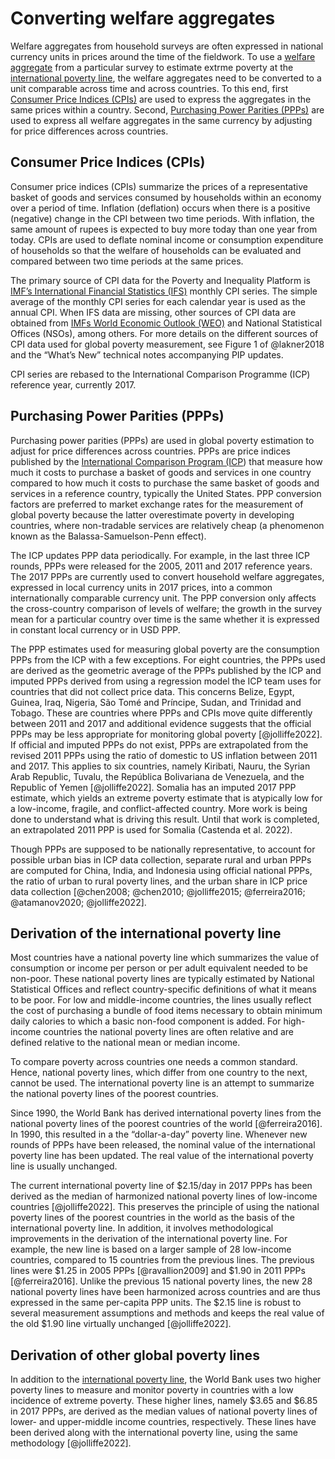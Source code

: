 # Converting welfare aggregates {#convert}

Welfare aggregates from household surveys are often expressed in national currency units in prices around the time of the fieldwork. To use a [welfare aggregate](#welfareaggregate) from a particular survey to estimate extrme poverty at the [international poverty line](#IPL), the welfare aggregates need to be converted to a unit comparable across time and across countries. To this end, first [Consumer Price Indices (CPIs)](#CPIs) are used to express the aggregates in the same prices within a country. Second, [Purchasing Power Parities (PPPs)](#PPPs) are used to express all welfare aggregates in the same currency by adjusting for price differences across countries.

## Consumer Price Indices (CPIs) {#CPIs}

Consumer price indices (CPIs) summarize the prices of a representative basket of goods and services consumed by households within an economy over a period of time. Inflation (deflation) occurs when there is a positive (negative) change in the CPI between two time periods. With inflation, the same amount of rupees is expected to buy more today than one year from today. CPIs are used to deflate nominal income or consumption expenditure of households so that the welfare of households can be evaluated and compared between two time periods at the same prices.

The primary source of CPI data for the Poverty and Inequality Platform is [IMF's International Financial Statistics (IFS)](https://data.imf.org/?sk=4c514d48-b6ba-49ed-8ab9-52b0c1a0179b) monthly CPI series. The simple average of the monthly CPI series for each calendar year is used as the annual CPI. When IFS data are missing, other sources of CPI data are obtained from [IMFs World Economic Outlook (WEO)](https://www.imf.org/en/Publications/SPROLLs/world-economic-outlook-databases#sort=%40imfdate%20descending) and National Statistical Offices (NSOs), among others. For more details on the different sources of CPI data used for global poverty measurement, see Figure 1 of @lakner2018 and the "What's New" technical notes accompanying PIP updates.

CPI series are rebased to the International Comparison Programme (ICP) reference year, currently 2017.

## Purchasing Power Parities (PPPs) {#PPPs}

Purchasing power parities (PPPs) are used in global poverty estimation to adjust for price differences across countries. PPPs are price indices published by the [International Comparison Program (ICP](https://www.worldbank.org/en/programs/icp)) that measure how much it costs to purchase a basket of goods and services in one country compared to how much it costs to purchase the same basket of goods and services in a reference country, typically the United States. PPP conversion factors are preferred to market exchange rates for the measurement of global poverty because the latter overestimate poverty in developing countries, where non-tradable services are relatively cheap (a phenomenon known as the Balassa-Samuelson-Penn effect). 

The ICP updates PPP data periodically. For example, in the last three ICP rounds, PPPs were released for the 2005, 2011 and 2017 reference years. The 2017 PPPs are currently used to convert household welfare aggregates, expressed in local currency units in 2017 prices, into a common internationally comparable currency unit. The PPP conversion only affects the cross-country comparison of levels of welfare; the growth in the survey mean for a particular country over time is the same whether it is expressed in constant local currency or in USD PPP.

The PPP estimates used for measuring global poverty are the consumption PPPs from the ICP with a few exceptions. For eight countries, the PPPs used are derived as the geometric average of the PPPs published by the ICP and imputed PPPs derived from using a regression model the ICP team uses for countries that did not collect price data. This concerns Belize, Egypt, Guinea, Iraq, Nigeria, São Tomé and Príncipe, Sudan, and Trinidad and Tobago. These are countries where PPPs and CPIs move quite differently between 2011 and 2017 and additional evidence suggests that the official PPPs may be less appropriate for monitoring global poverty [@jolliffe2022]. If official and imputed PPPs do not exist, PPPs are extrapolated from the revised 2011 PPPs using the ratio of domestic to US inflation between 2011 and 2017. This applies to six countries, namely Kiribati, Nauru, the Syrian Arab Republic, Tuvalu, the República Bolivariana de Venezuela, and the Republic of Yemen [@jolliffe2022]. Somalia has an imputed 2017 PPP estimate, which yields an extreme poverty estimate that is atypically low for a low-income, fragile, and conflict-affected country. More work is being done to understand what is driving this result. Until that work is completed, an extrapolated 2011 PPP is used for Somalia (Castenda et al. 2022).

Though PPPs are supposed to be nationally representative, to account for possible urban bias in ICP data collection, separate rural and urban PPPs are computed for China, India, and Indonesia using official national PPPs, the ratio of urban to rural poverty lines, and the urban share in ICP price data collection [@chen2008; @chen2010; @jolliffe2015; @ferreira2016; @atamanov2020; @jolliffe2022].

## Derivation of the international poverty line {#IPL}

Most countries have a national poverty line which summarizes the value of consumption or income per person or per adult equivalent needed to be non-poor. These national poverty lines are typically estimated by National Statistical Offices and reflect country-specific definitions of what it means to be poor. For low and middle-income countries, the lines usually reflect the cost of purchasing a bundle of food items necessary to obtain minimum daily calories to which a basic non-food component is added. For high-income countries the national poverty lines are often relative and are defined relative to the national mean or median income.

To compare poverty across countries one needs a common standard. Hence, national poverty lines, which differ from one country to the next, cannot be used. The international poverty line is an attempt to summarize the national poverty lines of the poorest countries.

Since 1990, the World Bank has derived international poverty lines from the national poverty lines of the poorest countries of the world [@ferreira2016]. In 1990, this resulted in a the "dollar-a-day" poverty line. Whenever new rounds of PPPs have been released, the nominal value of the international poverty line has been updated. The real value of the international poverty line is usually unchanged.

The current international poverty line of \$2.15/day in 2017 PPPs has been derived as the median of harmonized national poverty lines of low-income countries [@jolliffe2022]. This preserves the principle of using the national poverty lines of the poorest countries in the world as the basis of the international poverty line. In addition, it involves methodological improvements in the derivation of the international poverty line. For example, the new line is based on a larger sample of 28 low-income countries, compared to 15 countries from the previous lines. The previous lines were \$1.25 in 2005 PPPs [@ravallion2009] and \$1.90 in 2011 PPPs [@ferreira2016]. Unlike the previous 15 national poverty lines, the new 28 national poverty lines have been harmonized across countries and are thus expressed in the same per-capita PPP units. The \$2.15 line is robust to several measurement assumptions and methods and keeps the real value of the old $1.90 line virtually unchanged [@jolliffe2022].

## Derivation of other global poverty lines

In addition to the [international poverty line](#IPL), the World Bank uses two higher poverty lines to measure and monitor poverty in countries with a low incidence of extreme poverty. These higher lines, namely \$3.65 and \$6.85 in 2017 PPPs, are derived as the median values of national poverty lines of lower- and upper-middle income countries, respectively. These lines have been derived along with the international poverty line, using the same methodology [@jolliffe2022]. 